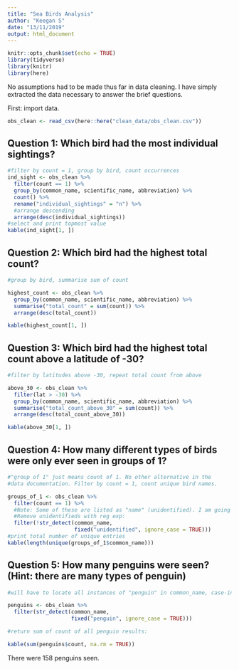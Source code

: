 ```yaml
---
title: "Sea Birds Analysis"
author: "Keegan S"
date: "13/11/2019"
output: html_document
---
```


```r
knitr::opts_chunk$set(echo = TRUE)
library(tidyverse)
library(knitr)
library(here)
```

No assumptions had to be made thus far in data cleaning. I have simply extracted the data necessary to answer the brief questions.

First: import data.

```r
obs_clean <- read_csv(here::here("clean_data/obs_clean.csv"))
```


## Question 1: Which bird had the most individual sightings?

```r
#filter by count = 1, group by bird, count occurrences
ind_sight <- obs_clean %>%
  filter(count == 1) %>%
  group_by(common_name, scientific_name, abbreviation) %>%
  count() %>%
  rename("individual_sightings" = "n") %>%
  #arrange descending
  arrange(desc(individual_sightings)) 
#select and print topmost value
kable(ind_sight[1, ])
```

## Question 2: Which bird had the highest total count?

```r
#group by bird, summarise sum of count

highest_count <- obs_clean %>%
  group_by(common_name, scientific_name, abbreviation) %>%
  summarise("total_count" = sum(count)) %>%
  arrange(desc(total_count))

kable(highest_count[1, ])
```

## Question 3: Which bird had the highest total count above a latitude of -30?

```r
#filter by latitudes above -30, repeat total count from above

above_30 <- obs_clean %>%
  filter(lat > -30) %>%
  group_by(common_name, scientific_name, abbreviation) %>%
  summarise("total_count_above_30" = sum(count)) %>%
  arrange(desc(total_count_above_30))

kable(above_30[1, ])
```

## Question 4: How many different types of birds were only ever seen in groups of 1?

```r
#"group of 1" just means count of 1. No other alternative in the 
#data documentation. Filter by count = 1, count unique bird names.

groups_of_1 <- obs_clean %>%
  filter(count == 1) %>%
  #Note: Some of these are listed as "name" (unidentified). I am going to remove these, as it could artificially inflate the number of types. 
  #Remove unidentifieds with reg exp:
  filter(!str_detect(common_name, 
                     fixed("unidentified", ignore_case = TRUE)))
#print total number of unique entries
kable(length(unique(groups_of_1$common_name)))
```

## Question 5: How many penguins were seen? (Hint: there are many types of penguin)

```r
#will have to locate all instances of "penguin" in common_name, case-insensitive.

penguins <- obs_clean %>%
  filter(str_detect(common_name,
                    fixed("penguin", ignore_case = TRUE)))

#return sum of count of all penguin results:

kable(sum(penguins$count, na.rm = TRUE))
```

There were 158 penguins seen.
